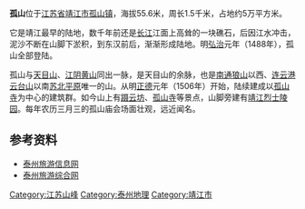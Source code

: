 '''孤山'''位于[[江苏省|江苏省]][[靖江市|靖江市]][[孤山镇_(靖江市)|孤山镇]]，海拔55.6米，周长1.5千米，占地约5万平方米。

它是靖江最早的陆地，数千年前还是[[长江|长江]]江面上高耸的一块礁石，后因江水冲击，泥沙不断在山脚下淤积，到东汉前后，渐渐形成陆地。明[[弘治_(明朝)|弘治]]元年（1488年），孤山全部登陆。

孤山与[[天目山|天目山]]、[[黄山_(江阴)|江阴黄山]]同出一脉，是天目山的余脉，也是[[南通|南通]][[狼山_(江苏)|狼山]]以西、[[连云港|连云港]][[云台山_(江苏)|云台山]]以南[[苏北平原|苏北平原]]唯一的山。从明[[正德_(明朝)|正德]]元年（1506年）开始，陆续建成以[[孤山寺|孤山寺]]为中心的建筑群。如今山上有[[蹑云坊|蹑云坊]]、[[孤山寺|孤山寺]]等景点，山脚旁建有[[靖江烈士陵园|靖江烈士陵园]]。每年农历三月三的孤山庙会场面壮观，远近闻名。

==参考资料==

*[https://web.archive.org/web/20081222025941/http://www.tznews.cn/Article/lvyou/Index.html 泰州旅游信息网]
*[https://web.archive.org/web/20080413032419/http://www.tzdms.com/index.html 泰州旅游综合网]

[[Category:江苏山峰|Category:江苏山峰]]
[[Category:泰州地理|Category:泰州地理]]
[[Category:靖江市|Category:靖江市]]